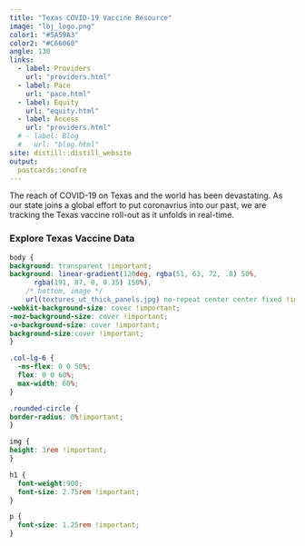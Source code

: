 ```yaml
---
title: "Texas COVID-19 Vaccine Resource"
image: "lbj_logo.png"
color1: "#5A59A3"
color2: "#C66060"
angle: 130
links:
  - label: Providers
    url: "providers.html"
  - label: Pace
    url: "pace.html"
  - label: Equity
    url: "equity.html"
  - label: Access
    url: "providers.html"
  # - label: Blog
  #   url: "blog.html"
site: distill::distill_website
output:
  postcards::onofre
---
```

 
The reach of COVID-19 on Texas and the world has been devastating. As our state joins a global effort to put coronavrius into our past, we are tracking the Texas vaccine roll-out as it unfolds in real-time.

### Explore Texas Vaccine Data

```css

body {
background: transparent !important;
background: linear-gradient(120deg, rgba(51, 63, 72, .8) 50%, 
      rgba(191, 87, 0, 0.35) 150%),
    /* bottom, image */
    url(textures_ut_thick_panels.jpg) no-repeat center center fixed !important;
-webkit-background-size: cover !important;
-moz-background-size: cover !important;
-o-background-size: cover !important;
background-size:cover !important;
}

.col-lg-6 {
  -ms-flex: 0 0 50%;
  flex: 0 0 60%;
  max-width: 60%;
}

.rounded-circle {
border-radius: 0%!important;
}

img {
height: 3rem !important;
}

h1 {
  font-weight:900;
  font-size: 2.75rem !important;
}

p {
  font-size: 1.25rem !important;
}

```

